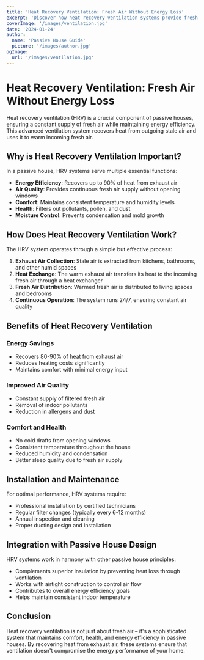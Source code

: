 ```yaml
---
title: 'Heat Recovery Ventilation: Fresh Air Without Energy Loss'
excerpt: 'Discover how heat recovery ventilation systems provide fresh air while maintaining energy efficiency in passive houses.'
coverImage: '/images/ventilation.jpg'
date: '2024-01-24'
author:
  name: 'Passive House Guide'
  picture: '/images/author.jpg'
ogImage:
  url: '/images/ventilation.jpg'
---
```


# Heat Recovery Ventilation: Fresh Air Without Energy Loss

Heat recovery ventilation (HRV) is a crucial component of passive houses, ensuring a constant supply of fresh air while maintaining energy efficiency. This advanced ventilation system recovers heat from outgoing stale air and uses it to warm incoming fresh air.

## Why is Heat Recovery Ventilation Important?

In a passive house, HRV systems serve multiple essential functions:

- **Energy Efficiency**: Recovers up to 90% of heat from exhaust air
- **Air Quality**: Provides continuous fresh air supply without opening windows
- **Comfort**: Maintains consistent temperature and humidity levels
- **Health**: Filters out pollutants, pollen, and dust
- **Moisture Control**: Prevents condensation and mold growth

## How Does Heat Recovery Ventilation Work?

The HRV system operates through a simple but effective process:

1. **Exhaust Air Collection**: Stale air is extracted from kitchens, bathrooms, and other humid spaces
2. **Heat Exchange**: The warm exhaust air transfers its heat to the incoming fresh air through a heat exchanger
3. **Fresh Air Distribution**: Warmed fresh air is distributed to living spaces and bedrooms
4. **Continuous Operation**: The system runs 24/7, ensuring constant air quality

## Benefits of Heat Recovery Ventilation

### Energy Savings
- Recovers 80-90% of heat from exhaust air
- Reduces heating costs significantly
- Maintains comfort with minimal energy input

### Improved Air Quality
- Constant supply of filtered fresh air
- Removal of indoor pollutants
- Reduction in allergens and dust

### Comfort and Health
- No cold drafts from opening windows
- Consistent temperature throughout the house
- Reduced humidity and condensation
- Better sleep quality due to fresh air supply

## Installation and Maintenance

For optimal performance, HRV systems require:

- Professional installation by certified technicians
- Regular filter changes (typically every 6-12 months)
- Annual inspection and cleaning
- Proper ducting design and installation

## Integration with Passive House Design

HRV systems work in harmony with other passive house principles:

- Complements superior insulation by preventing heat loss through ventilation
- Works with airtight construction to control air flow
- Contributes to overall energy efficiency goals
- Helps maintain consistent indoor temperature

## Conclusion

Heat recovery ventilation is not just about fresh air – it's a sophisticated system that maintains comfort, health, and energy efficiency in passive houses. By recovering heat from exhaust air, these systems ensure that ventilation doesn't compromise the energy performance of your home.
